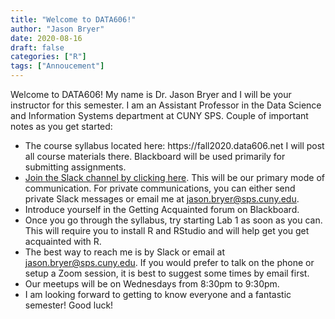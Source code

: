 ```yaml
---
title: "Welcome to DATA606!"
author: "Jason Bryer"
date: 2020-08-16
draft: false
categories: ["R"]
tags: ["Annoucement"]
---
```


Welcome to DATA606! My name is Dr. Jason Bryer and I will be your instructor for this semester. I am an Assistant Professor in the Data Science and Information Systems department at CUNY SPS. Couple of important notes as you get started:

* The course syllabus located here: https://fall2020.data606.net I will post all course materials there. Blackboard will be used primarily for submitting assignments.
* [Join the Slack channel by clicking here](https://join.slack.com/t/data606fall2020/shared_invite/zt-gwto1eyo-r8tQGf_0V77AW4ey6rZKyA). This will be our primary mode of communication. For private communications, you can either send private Slack messages or email me at [jason.bryer@sps.cuny.edu](mailto:jason.bryer@sps.cuny.edu).
* Introduce yourself in the Getting Acquainted forum on Blackboard.
* Once you go through the syllabus, try starting Lab 1 as soon as you can. This will require you to install R and RStudio and will help get you get acquainted with R.
* The best way to reach me is by Slack or email at [jason.bryer@sps.cuny.edu](mailto:jason.bryer@sps.cuny.edu). If you would prefer to talk on the phone or setup a Zoom session, it is best to suggest some times by email first.
* Our meetups will be on Wednesdays from 8:30pm to 9:30pm.
* I am looking forward to getting to know everyone and a fantastic semester! Good luck!


<!-- iframe width="560" height="315" src="https://www.youtube.com/embed/yIyferBnO24" frameborder="0" allow="accelerometer; autoplay; encrypted-media; gyroscope; picture-in-picture" allowfullscreen></iframe -->

<!-- iframe src="/slides/2019-01-24-Intro_to_Course.html#1" width="1024px" height="768px"  frameborder="0" allowfullscreen>
</iframe -->
